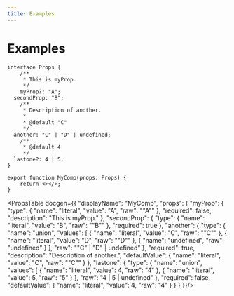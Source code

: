 ```yaml
---
title: Examples
---
```



# Examples


```tsx
interface Props {
	/**
	 * This is myProp.
	 */
	myProp?: "A";
  secondProp: "B";
	/**
	 * Description of another.
	 * 
	 * @default "C"
	 */
  another: "C" | "D" | undefined;
	/**
	 * @default 4
	 */
  lastone?: 4 | 5;
}

export function MyComp(props: Props) {
	return <></>;
}
```

<PropsTable docgen={{
		"displayName": "MyComp",
		"props": {
			"myProp": {
				"type": {
					"name": "literal",
					"value": "A",
					"raw": "\"A\""
				},
				"required": false,
				"description": "This is myProp."
			},
			"secondProp": {
				"type": {
					"name": "literal",
					"value": "B",
					"raw": "\"B\""
				},
				"required": true
			},
			"another": {
				"type": {
					"name": "union",
					"values": [
						{
							"name": "literal",
							"value": "C",
							"raw": "\"C\""
						},
						{
							"name": "literal",
							"value": "D",
							"raw": "\"D\""
						},
						{
							"name": "undefined",
							"raw": "undefined"
						}
					],
					"raw": "\"C\" | \"D\" | undefined"
				},
				"required": true,
				"description": "Description of another.",
				"defaultValue": {
					"name": "literal",
					"value": "C",
					"raw": "\"C\""
				}
			},
			"lastone": {
				"type": {
					"name": "union",
					"values": [
						{
							"name": "literal",
							"value": 4,
							"raw": "4"
						},
						{
							"name": "literal",
							"value": 5,
							"raw": "5"
						}
					],
					"raw": "4 | 5 | undefined"
				},
				"required": false,
				"defaultValue": {
					"name": "literal",
					"value": 4,
					"raw": "4"
				}
			}
		}
	}}/>